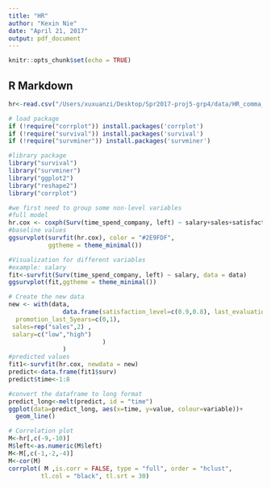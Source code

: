 ```yaml
---
title: "HR"
author: "Kexin Nie"
date: "April 21, 2017"
output: pdf_document
---
```


```r
knitr::opts_chunk$set(echo = TRUE)
```

## R Markdown

```r
hr<-read.csv("/Users/xuxuanzi/Desktop/Spr2017-proj5-grp4/data/HR_comma_sep.csv")

# load package
if (!require("corrplot")) install.packages('corrplot')
if (!require("survival")) install.packages('survival')
if (!require("survminer")) install.packages('survminer')

#library package
library("survival")
library("survminer")
library("ggplot2")
library("reshape2")
library("corrplot")

#we first need to group some non-level variables
#full model
hr.cox <- coxph(Surv(time_spend_company, left) ~ salary+sales+satisfaction_level+last_evaluation+number_project+average_montly_hours+promotion_last_5years+Work_accident, data = data)
#baseline values
ggsurvplot(survfit(hr.cox), color = "#2E9FDF",
           ggtheme = theme_minimal())

#Visualization for different variables
#example: salary
fit<-survfit(Surv(time_spend_company, left) ~ salary, data = data)
ggsurvplot(fit,ggtheme = theme_minimal())

# Create the new data  
new <- with(data,
               data.frame(satisfaction_level=c(0.9,0.8), last_evaluation=c(0.95,0.7),      number_project=c(1,0),    average_montly_hours=c(247,248),   Work_accident=c(1,0),     
  promotion_last_5years=c(0,1),
 sales=rep("sales",2) ,             
 salary=c("low","high") 
                          )
               )
#predicted values
fit1<-survfit(hr.cox, newdata = new)
predict<-data.frame(fit1$surv)
predict$time<-1:8

#convert the dataframe to long format
predict_long<-melt(predict, id = "time")
ggplot(data=predict_long, aes(x=time, y=value, colour=variable))+
  geom_line()
```

```r
# Correlation plot
M<-hr[,c(-9,-10)]
M$left<-as.numeric(M$left)
M<-M[,c(-1,-2,-4)]
M<-cor(M)
corrplot( M ,is.corr = FALSE, type = "full", order = "hclust", 
         tl.col = "black", tl.srt = 30)
```

